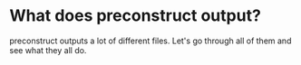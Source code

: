 # What does preconstruct output?

preconstruct outputs a lot of different files. Let's go through all of them and see what they all do.
